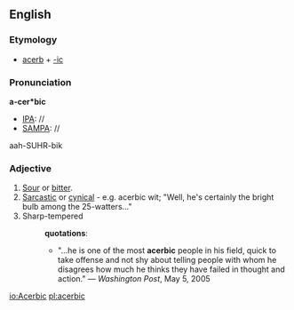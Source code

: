 ==English==
===Etymology===
*[[acerb]] + [[-ic]]
===Pronunciation===
'''a-cer*bic'''
*[[IPA]]: //
*[[SAMPA]]: //
aah-SUHR-bik
===Adjective===
#[[Sour]] or [[bitter]].
#[[Sarcastic]] or [[cynical]] - e.g. acerbic wit; "Well, he's certainly the bright bulb among the 25-watters..."
#Sharp-tempered
#:'''quotations''':
#:*"...he is one of the most '''acerbic''' people in his field, quick to take offense and not shy about telling people with whom he disagrees how much he thinks they have failed in thought and action." &mdash; ''Washington Post'', May 5, 2005

[[io:Acerbic]]
[[pl:acerbic]]